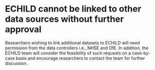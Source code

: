 # ECHILD cannot be linked to other data sources without further approval  {#sec-access-no-other-linkage}

Researchers wishing to link additional datasets to ECHILD will need permission from the data controllers i.e., NHSE and DfE. In addition, the ECHILD team will consider the feasibility of such requests on a case-by-case basis and encourage researchers to contact the team for further discussion. 